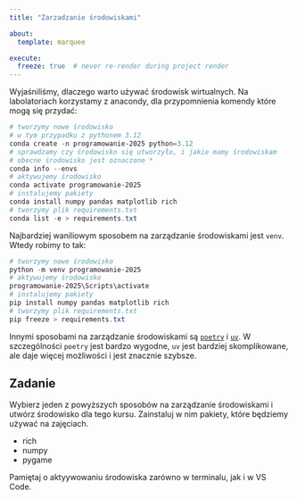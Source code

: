 ```yaml
---
title: "Zarzadzanie środowiskami"

about:
  template: marquee

execute:
  freeze: true  # never re-render during project render
---
```


Wyjaśniliśmy, dlaczego warto używać środowisk wirtualnych. Na labolatoriach korzystamy z anacondy, dla przypomnienia komendy które mogą się przydać:
```powershell
# tworzymy nowe środowisko
# w tym przypadku z pythonem 3.12
conda create -n programowanie-2025 python=3.12
# sprawdzamy czy środowisko się utworzyło, i jakie mamy środowiskam
# obecne środowisko jest oznaczone *
conda info --envs
# aktywujemy środowisko
conda activate programowanie-2025
# instalujemy pakiety
conda install numpy pandas matplotlib rich
# tworzymy plik requirements.txt
conda list -e > requirements.txt
```

Najbardziej waniliowym sposobem na zarządzanie środowiskami jest `venv`. Wtedy robimy to tak:
```powershell
# tworzymy nowe środowisko
python -m venv programowanie-2025
# aktywujemy środowisko
programowanie-2025\Scripts\activate
# instalujemy pakiety
pip install numpy pandas matplotlib rich
# tworzymy plik requirements.txt
pip freeze > requirements.txt
```

Innymi sposobami na zarządzanie środowiskami są [`poetry`](https://python-poetry.org/docs/) i [`uv`](https://docs.astral.sh/uv/getting-started/).
W szczególności `poetry` jest bardzo wygodne, `uv` jest bardziej skomplikowane, ale daje więcej możliwości i jest znacznie szybsze.

## Zadanie

Wybierz jeden z powyższych sposobów na zarządzanie środowiskami i utwórz środowisko dla tego kursu. Zainstaluj w nim pakiety, które będziemy używać na zajęciach.

- rich
- numpy
- pygame

Pamiętaj o aktyywowaniu środowiska zarówno w terminalu, jak i w VS Code.
